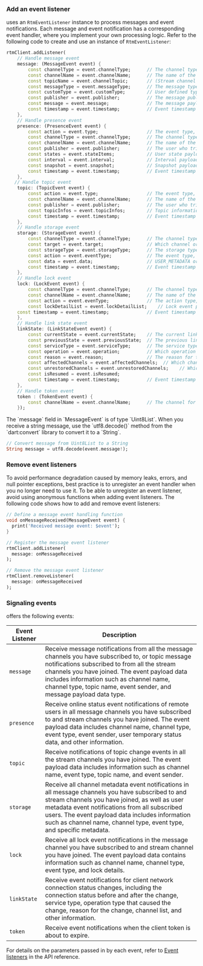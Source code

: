 <PlatformWrapper platform="flutter">

### Add an event listener

<Vg k="SIG"/> uses an `RtmEventListener` instance to process messages and event notifications. Each message and event notification has a corresponding event handler, where you implement your own processing logic. Refer to the following code to create and use an instance of `RtmEventListener`:


```dart
rtmClient.addListener(
    // Handle message event
    message: (MessageEvent event) {
        const channelType = event.channelType;      // The channel type, 'STREAM' 'MESSAGE', or 'USER'
        const channelName = event.channelName;      // The name of the channel that this message came from
        const topicName = event.channelTopic;       // (Stream channel only) The name of the topic that this message came from
        const messageType = event.messageType;      // The message type, 'STRING' or 'BINARY'
        const customType = event.customType;        // User defined type
        const publisher = event.publisher;          // The message publisher
        const message = event.message;              // The message payload
        const timestamp = event.timestamp;          // Event timestamp
    },
    // Handle presence event
    presence: (PresenceEvent event) {
        const action = event.type;                  // The event type, should be one of 'SNAPSHOT', 'INTERVAL', 'JOIN', 'LEAVE', 'TIMEOUT、'STATE_CHANGED', 'OUT_OF_SERVICE'.
        const channelType = event.channelType;      // The channel type, should be "STREAM", "MESSAGE" or "USER"
        const channelName = event.channelName;      // The name of the channel this event came from
        const publisher = event.publisher;          // The user who triggered this even
        const states = event.stateItems;            // User state payload, only for the stateChanged event
        const interval = event.interval;            // Interval payload, only for the interval event
        const snapshot = event.snapshot;            // Snapshot payload, only for the snapshot event
        const timestamp = event.timestamp;          // Event timestamp
    },
   // Handle topic event
    topic: (TopicEvent event) {
        const action = event.type;                  // The event type, should be one of 'SNAPSHOT', 'JOIN', 'LEAVE'
        const channelName = event.channelName;      // The name of the channel this event came from
        const publisher = event.publisher;          // The user who triggered this even
        const topicInfos = event.topicInfos;        // Topic information payload
        const timestamp = event.timestamp;          // Event timestamp
    },
    // Handle storage event
    storage: (StorageEvent event) {
        const channelType = event.channelType;      // The channel type, should be "STREAM", "MESSAGE" or "USER"
        const target = event.target;                // Which channel or user triggered this event
        const storageType = event.storageType;      // The storage type, should be 'USER'、'CHANNEL'
        const action = event.eventType;             // The event type, should be one of "SNAPSHOT"、"SET"、"REMOVE"、"UPDATE" or "NONE"
        const data = event.data;                    // USER_METADATA or CHANNEL_METADATA payload
        const timestamp = event.timestamp;          // Event timestamp
    },
    // Handle lock event
    lock: (LockEvent event) {
        const channelType = event.channelType;      // The channel type, should be "STREAM", "MESSAGE" or "USER"
        const channelName = event.channelName;      // The name of the channel this event came from
        const action = event.evenType;              // The action type, should be one of 'SET'、'REMOVED'、'ACQUIRED'、'RELEASED'、'EXPIRED'、'SNAPSHOT'
        const lockDetailList = event.lockDetailList;    // Lock event payload
    const timestamp = event.timestamp;              // Event timestamp
    },
    // Handle link state event
    linkState: (LinkStateEvent event) {
        const currentState = event.currentState;    // The current link state
        const previousState = event.previousState;  // The previous link state
        const serviceType = event.serviceType;      // The service type, Should be "stream" or "message".
        const operation = event.operation;          // Which operation triggered this state changed
        const reason = event.reason;                // The reason for this state change
        const affectedChannels = event.affectedChannels;  // Which channels are affected
        const unrestoredChannels = event.unrestoredChannels;    // Which channels are unrestored
        const isResumed = event.isResumed;
        const timestamp = event.timestamp;          // Event timestamp
    },
    // Handle token event
    token : (TokenEvent event) {
        const channelName = event.channelName;      // The channel for which the token will expire
    });
```

<Admonition type="info">
The `message` field in `MessageEvent` is of type `Uint8List`. When you receive a string message, use the `utf8.decode()` method from the `dart:convert` library to convert it to a `String`.

```dart
// Convert message from Uint8List to a String
String message = utf8.decode(event.message!);        
```
</Admonition>

### Remove event listeners

To avoid performance degradation caused by memory leaks, errors, and null pointer exceptions, best practice is to unregister an event handler when you no longer need to use it. To be able to unregister an event listener, avoid using anonymous functions when adding event listeners. The following code shows how to add and remove event listeners:

```dart
// Define a message event handling function
void onMessageReceived(MessageEvent event) {
  print('Received message event: $event');
}

// Register the message event listener
rtmClient.addListener(
  message: onMessageReceived
);

// Remove the message event listener
rtmClient.removeListener(
  message: onMessageReceived
);
```

### Signaling events

<Vpd k="SDK" /> offers the following events:  

| Event Listener| Description |
|---------------------------|-------------------------|
| `message`          | Receive message notifications from all the message channels you have subscribed to, or topic message notifications subscribed to from all the stream channels you have joined. The event payload data includes information such as channel name, channel type, topic name, event sender, and message payload data type. |
| `presence`         | Receive online status event notifications of remote users in all message channels you have subscribed to and stream channels you have joined. The event payload data includes channel name, channel type, event type, event sender, user temporary status data, and other information.  |
| `topic`| Receive notifications of topic change events in all the stream channels you have joined. The event payload data includes information such as channel name, event type, topic name, and event sender. |
| `storage`          | Receive all channel metadata event notifications in all message channels you have subscribed to and stream channels you have joined, as well as user metadata event notifications from all subscribed users. The event payload data includes information such as channel name, channel type, event type, and specific metadata. |
| `lock` | Receive all lock event notifications in the message channel you have subscribed to and stream channel you have joined. The event payload data contains information such as channel name, channel type, event type, and lock details. |
| `linkState`          | Receive event notifications for client network connection status changes, including the connection status before and after the change, service type, operation type that caused the change, reason for the change, channel list, and other information. |
| `token`| Receive event notifications when the client token is about to expire.  |


For details on the parameters passed in by each event, refer to [Event listeners](../reference/api?#event-listeners) in the API reference.

</PlatformWrapper>
